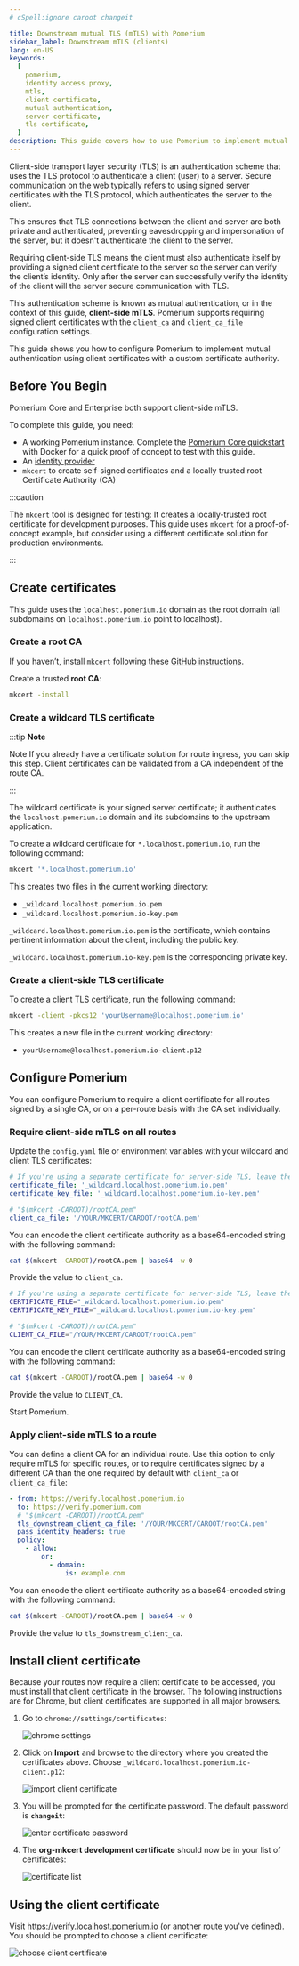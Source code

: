 ```yaml
---
# cSpell:ignore caroot changeit

title: Downstream mutual TLS (mTLS) with Pomerium
sidebar_label: Downstream mTLS (clients)
lang: en-US
keywords:
  [
    pomerium,
    identity access proxy,
    mtls,
    client certificate,
    mutual authentication,
    server certificate,
    tls certificate,
  ]
description: This guide covers how to use Pomerium to implement mutual authentication (mTLS) for end-users, using client certificates with a custom certificate authority.
---
```



Client-side transport layer security (TLS) is an authentication scheme that uses the TLS protocol to authenticate a client (user) to a server. Secure communication on the web typically refers to using signed server certificates with the TLS protocol, which authenticates the server to the client.

This ensures that TLS connections between the client and server are both private and authenticated, preventing eavesdropping and impersonation of the server, but it doesn't authenticate the client to the server.

Requiring client-side TLS means the client must also authenticate itself by providing a signed client certificate to the server so the server can verify the client’s identity. Only after the server can successfully verify the identity of the client will the server secure communication with TLS.

This authentication scheme is known as mutual authentication, or in the context of this guide, **client-side mTLS**. Pomerium supports requiring signed client certificates with the `client_ca` and `client_ca_file` configuration settings.

This guide shows you how to configure Pomerium to implement mutual authentication using client certificates with a custom certificate authority.

## Before You Begin

Pomerium Core and Enterprise both support client-side mTLS.

To complete this guide, you need:

- A working Pomerium instance. Complete the [Pomerium Core quickstart](/docs/quickstart) with Docker for a quick proof of concept to test with this guide.
- An [identity provider](/docs/identity-providers)
- `mkcert` to create self-signed certificates and a locally trusted root Certificate Authority (CA)

:::caution

The `mkcert` tool is designed for testing: It creates a locally-trusted root certificate for development purposes. This guide uses `mkcert` for a proof-of-concept example, but consider using a different certificate solution for production environments.

:::

## Create certificates

This guide uses the `localhost.pomerium.io` domain as the root domain (all subdomains on `localhost.pomerium.io` point to localhost).

### Create a root CA

If you haven’t, install `mkcert` following these [GitHub instructions](https://github.com/FiloSottile/mkcert#installation).

Create a trusted **root CA**:

```bash
mkcert -install
```

### Create a wildcard TLS certificate

:::tip **Note**

Note If you already have a certificate solution for route ingress, you can skip this step. Client certificates can be validated from a CA independent of the route CA.

:::

The wildcard certificate is your signed server certificate; it authenticates the `localhost.pomerium.io` domain and its subdomains to the upstream application.

To create a wildcard certificate for `*.localhost.pomerium.io`, run the following command:

```bash
mkcert '*.localhost.pomerium.io'
```

This creates two files in the current working directory:

- `_wildcard.localhost.pomerium.io.pem`
- `_wildcard.localhost.pomerium.io-key.pem`

`_wildcard.localhost.pomerium.io.pem` is the certificate, which contains pertinent information about the client, including the public key.

`_wildcard.localhost.pomerium.io-key.pem` is the corresponding private key.

### Create a client-side TLS certificate

To create a client TLS certificate, run the following command:

```bash
mkcert -client -pkcs12 'yourUsername@localhost.pomerium.io'
```

This creates a new file in the current working directory:

- `yourUsername@localhost.pomerium.io-client.p12`

## Configure Pomerium

You can configure Pomerium to require a client certificate for all routes signed by a single CA, or on a per-route basis with the CA set individually.

### Require client-side mTLS on all routes

Update the `config.yaml` file or environment variables with your wildcard and client TLS certificates:

<Tabs>
<TabItem value="config.yaml" label="config.yaml">

```yaml
# If you're using a separate certificate for server-side TLS, leave these keys unchanged.
certificate_file: '_wildcard.localhost.pomerium.io.pem'
certificate_key_file: '_wildcard.localhost.pomerium.io-key.pem'

# "$(mkcert -CAROOT)/rootCA.pem"
client_ca_file: '/YOUR/MKCERT/CAROOT/rootCA.pem'
```

You can encode the client certificate authority as a base64-encoded string with the following command:

```bash
cat $(mkcert -CAROOT)/rootCA.pem | base64 -w 0
```

Provide the value to `client_ca`.

</TabItem>
<TabItem value="Environment Variables" label="Environment Variables">

```bash
# If you're using a separate certificate for server-side TLS, leave these variables unchanged.
CERTIFICATE_FILE="_wildcard.localhost.pomerium.io.pem"
CERTIFICATE_KEY_FILE="_wildcard.localhost.pomerium.io-key.pem"

# "$(mkcert -CAROOT)/rootCA.pem"
CLIENT_CA_FILE="/YOUR/MKCERT/CAROOT/rootCA.pem"
```

You can encode the client certificate authority as a base64-encoded string with the following command:

```bash
cat $(mkcert -CAROOT)/rootCA.pem | base64 -w 0
```

Provide the value to `CLIENT_CA`.

</TabItem>
</Tabs>

Start Pomerium.

### Apply client-side mTLS to a route

You can define a client CA for an individual route. Use this option to only require mTLS for specific routes, or to require certificates signed by a different CA than the one required by default with `client_ca` or `client_ca_file`:

```yaml
- from: https://verify.localhost.pomerium.io
  to: https://verify.pomerium.com
  # "$(mkcert -CAROOT)/rootCA.pem"
  tls_downstream_client_ca_file: '/YOUR/MKCERT/CAROOT/rootCA.pem'
  pass_identity_headers: true
  policy:
    - allow:
        or:
          - domain:
              is: example.com
```

You can encode the client certificate authority as a base64-encoded string with the following command:

```bash
cat $(mkcert -CAROOT)/rootCA.pem | base64 -w 0
```

Provide the value to `tls_downstream_client_ca`.

## Install client certificate

Because your routes now require a client certificate to be accessed, you must install that client certificate in the browser. The following instructions are for Chrome, but client certificates are supported in all major browsers.

1. Go to `chrome://settings/certificates`:

   ![chrome settings](img/mtls/01-chrome-settings-certificates.png)

1. Click on **Import** and browse to the directory where you created the certificates above. Choose `_wildcard.localhost.pomerium.io-client.p12`:

   ![import client certificate](img/mtls/02-import-client-certificate.png)

1. You will be prompted for the certificate password. The default password is **`changeit`**:

   ![enter certificate password](img/mtls/03-enter-certificate-password.png)

1. The **org-mkcert development certificate** should now be in your list of certificates:

   ![certificate list](img/mtls/04-certificate-list.png)

## Using the client certificate

Visit https://verify.localhost.pomerium.io (or another route you've defined). You should be prompted to choose a client certificate:

![choose client certificate](img/mtls/05-select-client-certificate.png)

[quick-start]: /docs/quickstart
[identity provider]: /docs/identity-providers
